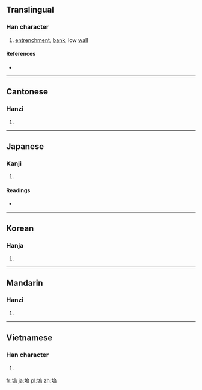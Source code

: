 {{also|坞}}
==Translingual==

===Han character===
{{Han char|rn=32|rad=土|as=10|sn=13|four=4712<sub>7</sub>|canj=土竹口火 (GHRF)}}

# [[entrenchment]], [[bank]], low [[wall]]

====References====
* {{Han ref|kx=0236.180|dkj=05357|dj=0474.090|hdz=10472.140|uh=5862|ud=22626|bh=B6F5|bd=46837}}

----

==Cantonese==

===Hanzi===
{{yue-hanzi|jyut=|y=wu2|sim=坞}}

# {{defn|Cantonese|sort=土10}}

----

==Japanese==

===Kanji===
{{ja-kanji|grade=|rs=土10}}

# {{defn|Japanese|sort=土10}}

====Readings====
* {{ja-readings|on=[[お]] (o), [[う]] (u)|kun=[[とりで]] (toride), [[むら]] (mura)}}

----

==Korean==

===Hanja===
{{ko-hanja|hangeul=[[오]]|rv=o|mr=o}}

# {{defn|Korean|sort=土10}}

----

==Mandarin==

===Hanzi===
{{cmn-hanzi|sim=坞|pin=[[wù]] ([[wu4]])|wg=wu<sup>4</sup>}}

# {{defn|Mandarin|sort=土10}}

----

==Vietnamese==

===Han character===
{{vi-hantu|[[ổ]], [[ọ]], [[ủ]], [[ụ]]|rs=土10}}

# {{defn|Vietnamese|sort=土10}}

[[fr:塢]]
[[ja:塢]]
[[pl:塢]]
[[zh:塢]]
